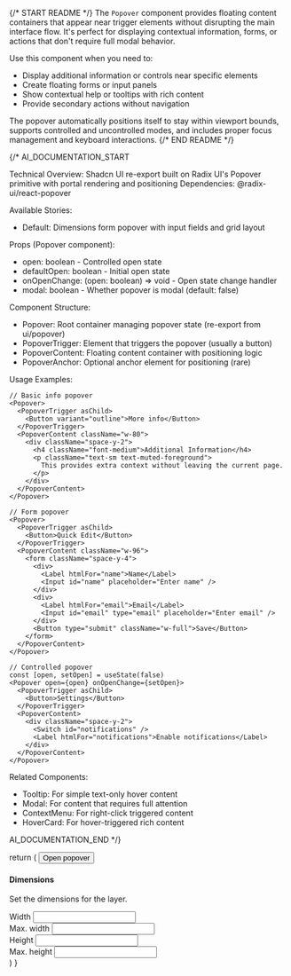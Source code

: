 
{/* START README */}
The `Popover` component provides floating content containers that appear near trigger elements without disrupting the main interface flow. It's perfect for displaying contextual information, forms, or actions that don't require full modal behavior.

Use this component when you need to:

- Display additional information or controls near specific elements
- Create floating forms or input panels
- Show contextual help or tooltips with rich content
- Provide secondary actions without navigation

The popover automatically positions itself to stay within viewport bounds, supports controlled and uncontrolled modes, and includes proper focus management and keyboard interactions.
{/* END README */}

{/*
AI_DOCUMENTATION_START

Technical Overview: Shadcn UI re-export built on Radix UI's Popover primitive with portal rendering and positioning
Dependencies: @radix-ui/react-popover

Available Stories:

- Default: Dimensions form popover with input fields and grid layout

Props (Popover component):

- open: boolean - Controlled open state
- defaultOpen: boolean - Initial open state
- onOpenChange: (open: boolean) => void - Open state change handler
- modal: boolean - Whether popover is modal (default: false)

Component Structure:

- Popover: Root container managing popover state (re-export from ui/popover)
- PopoverTrigger: Element that triggers the popover (usually a button)
- PopoverContent: Floating content container with positioning logic
- PopoverAnchor: Optional anchor element for positioning (rare)

Usage Examples:

```tsx
// Basic info popover
<Popover>
  <PopoverTrigger asChild>
    <Button variant="outline">More info</Button>
  </PopoverTrigger>
  <PopoverContent className="w-80">
    <div className="space-y-2">
      <h4 className="font-medium">Additional Information</h4>
      <p className="text-sm text-muted-foreground">
        This provides extra context without leaving the current page.
      </p>
    </div>
  </PopoverContent>
</Popover>

// Form popover
<Popover>
  <PopoverTrigger asChild>
    <Button>Quick Edit</Button>
  </PopoverTrigger>
  <PopoverContent className="w-96">
    <form className="space-y-4">
      <div>
        <Label htmlFor="name">Name</Label>
        <Input id="name" placeholder="Enter name" />
      </div>
      <div>
        <Label htmlFor="email">Email</Label>
        <Input id="email" type="email" placeholder="Enter email" />
      </div>
      <Button type="submit" className="w-full">Save</Button>
    </form>
  </PopoverContent>
</Popover>

// Controlled popover
const [open, setOpen] = useState(false)
<Popover open={open} onOpenChange={setOpen}>
  <PopoverTrigger asChild>
    <Button>Settings</Button>
  </PopoverTrigger>
  <PopoverContent>
    <div className="space-y-2">
      <Switch id="notifications" />
      <Label htmlFor="notifications">Enable notifications</Label>
    </div>
  </PopoverContent>
</Popover>
```

Related Components:

- Tooltip: For simple text-only hover content
- Modal: For content that requires full attention
- ContextMenu: For right-click triggered content
- HoverCard: For hover-triggered rich content

AI_DOCUMENTATION_END
*/}

  return (
    <Popover>
      <PopoverTrigger asChild>
        <Button variant="outline">Open popover</Button>
      </PopoverTrigger>
      <PopoverContent className="w-80">
        <div className="grid gap-4">
          <div className="space-y-2">
            <h4 className="leading-none font-medium">Dimensions</h4>
            <p className="text-muted-foreground text-sm">
              Set the dimensions for the layer.
            </p>
          </div>
          <div className="grid gap-2">
            <div className="grid grid-cols-3 items-center gap-4">
              <ShadcnLabel htmlFor="width">Width</ShadcnLabel>
              <Input
                id="width"
                defaultValue="100%"
                className="col-span-2 h-8"
              />
            </div>
            <div className="grid grid-cols-3 items-center gap-4">
              <ShadcnLabel htmlFor="maxWidth">Max. width</ShadcnLabel>
              <Input
                id="maxWidth"
                defaultValue="300px"
                className="col-span-2 h-8"
              />
            </div>
            <div className="grid grid-cols-3 items-center gap-4">
              <ShadcnLabel htmlFor="height">Height</ShadcnLabel>
              <Input
                id="height"
                defaultValue="25px"
                className="col-span-2 h-8"
              />
            </div>
            <div className="grid grid-cols-3 items-center gap-4">
              <ShadcnLabel htmlFor="maxHeight">Max. height</ShadcnLabel>
              <Input
                id="maxHeight"
                defaultValue="none"
                className="col-span-2 h-8"
              />
            </div>
          </div>
        </div>
      </PopoverContent>
    </Popover>
  )
}
